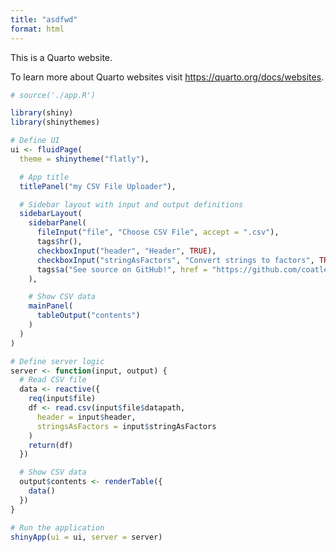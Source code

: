 ```yaml
---
title: "asdfwd"
format: html
---
```


This is a Quarto website.

To learn more about Quarto websites visit <https://quarto.org/docs/websites>.

```r
# source('./app.R')

library(shiny)
library(shinythemes)

# Define UI
ui <- fluidPage(
  theme = shinytheme("flatly"),

  # App title
  titlePanel("my CSV File Uploader"),

  # Sidebar layout with input and output definitions
  sidebarLayout(
    sidebarPanel(
      fileInput("file", "Choose CSV File", accept = ".csv"),
      tags$hr(),
      checkboxInput("header", "Header", TRUE),
      checkboxInput("stringAsFactors", "Convert strings to factors", TRUE),
      tags$a("See source on GitHub!", href = "https://github.com/coatless-tutorials/convert-shiny-app-r-shinylive", target = "_blank")
    ),

    # Show CSV data
    mainPanel(
      tableOutput("contents")
    )
  )
)

# Define server logic
server <- function(input, output) {
  # Read CSV file
  data <- reactive({
    req(input$file)
    df <- read.csv(input$file$datapath,
      header = input$header,
      stringsAsFactors = input$stringAsFactors
    )
    return(df)
  })

  # Show CSV data
  output$contents <- renderTable({
    data()
  })
}

# Run the application
shinyApp(ui = ui, server = server)

```
